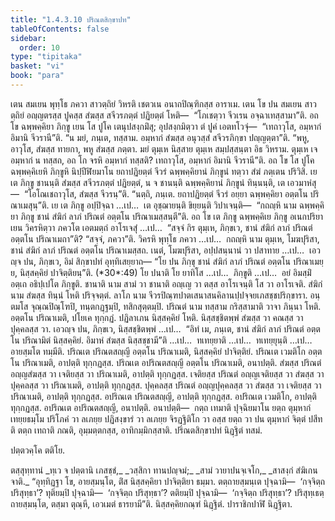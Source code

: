```yaml
---
title: "1.4.3.10 ปริณตสิกฺขาปท"
tableOfContents: false
sidebar:
  order: 10
type: "tipitaka"
basket: "vi"
book: "para"
---
```



<DynamicBreadcrumb />

<Division number="657" book="para" e="ch" v="1" p="379">

<Paragraph number="2421" book="para">
เตน สมเยน พุทฺโธ ภควา สาวตฺถิยํ วิหรติ เชตวเน อนาถปิณฺฑิกสฺส อาราเม. เตน โข ปน สมเยน สาวตฺถิยํ อญฺญตรสฺส ปูคสฺส สํฆสฺส สจีวรภตฺตํ ปฏิยตฺตํ โหติ—  “โภเชตฺวา จีวเรน อจฺฉาเทสฺสามา”ติ. อถ โข ฉพฺพคฺคิยา ภิกฺขู เยน โส ปูโค เตนุปสงฺกมิํสุ; อุปสงฺกมิตฺวา ตํ ปูคํ เอตทโวจุํ—  “เทถาวุโส, อมฺหากํ อิมานิ จีวรานี”ติ. “น มยํ, ภนฺเต, ทสฺสาม. อมฺหากํ สํฆสฺส อนุวสฺสํ สจีวรภิกฺขา ปญฺญตฺตา”ติ. “พหู, อาวุโส, สํฆสฺส ทายกา, พหู สํฆสฺส ภตฺตา. มยํ ตุมฺเห นิสฺสาย ตุมฺเห สมฺปสฺสนฺตา อิธ วิหราม. ตุมฺเห เจ อมฺหากํ น ทสฺสถ, อถ โก จรหิ อมฺหากํ ทสฺสติ? เทถาวุโส, อมฺหากํ อิมานิ จีวรานี”ติ. อถ โข โส ปูโค ฉพฺพคฺคิเยหิ ภิกฺขูหิ นิปฺปีฬิยมาโน ยถาปฏิยตฺตํ จีวรํ ฉพฺพคฺคิยานํ ภิกฺขูนํ ทตฺวา สํฆํ ภตฺเตน ปริวิสิ. เย เต ภิกฺขู ชานนฺติ สํฆสฺส สจีวรภตฺตํ ปฏิยตฺตํ, น จ ชานนฺติ ฉพฺพคฺคิยานํ ภิกฺขูนํ ทินฺนนฺติ, เต เอวมาหํสุ—  “โอโณเชถาวุโส, สํฆสฺส จีวรนฺ”ติ. “นตฺถิ, ภนฺเต. ยถาปฏิยตฺตํ จีวรํ อยฺยา ฉพฺพคฺคิยา อตฺตโน ปริณาเมสุนฺ”ติ. เย เต ภิกฺขู อปฺปิจฺฉา …เป…  เต อุชฺฌายนฺติ ขิยฺยนฺติ วิปาเจนฺติ—  “กถญฺหิ นาม ฉพฺพคฺคิยา ภิกฺขู ชานํ สํฆิกํ ลาภํ ปริณตํ อตฺตโน ปริณาเมสฺสนฺตี”ติ.
</Paragraph>

<Paragraph number="2422" book="para">
อถ โข เต ภิกฺขู ฉพฺพคฺคิเย ภิกฺขู อเนกปริยาเยน วิครหิตฺวา ภควโต เอตมตฺถํ อาโรเจสุํ …เป…  “สจฺจํ กิร ตุมฺเห, ภิกฺขเว, ชานํ สํฆิกํ ลาภํ ปริณตํ อตฺตโน ปริณาเมถา”ติ? “สจฺจํ, ภควา”ติ. วิครหิ พุทฺโธ ภควา …เป…  กถญฺหิ นาม ตุมฺเห, โมฆปุริสา, ชานํ สํฆิกํ ลาภํ ปริณตํ อตฺตโน ปริณาเมสฺสถ. เนตํ, โมฆปุริสา, อปฺปสนฺนานํ วา ปสาทาย …เป…  เอวญฺจ ปน, ภิกฺขเว, อิมํ สิกฺขาปทํ อุทฺทิเสยฺยาถ—
</Paragraph>

</Division>
<Division number="658" book="para" e="ch" v="1" p="380">

<Paragraph number="2423" book="para">
<Emphasis>“โย ปน ภิกฺขุ ชานํ สํฆิกํ ลาภํ ปริณตํ อตฺตโน ปริณาเมยฺย, นิสฺสคฺคิยํ ปาจิตฺติยนฺ”</Emphasis>ติ. (*30*:<Emphasis>49</Emphasis>)
</Paragraph>

</Division>
<Division number="659" book="para" e="ch" v="1" p="380">

<Paragraph number="2424" book="para">
<Emphasis>โย ปนา</Emphasis>ติ โย ยาทิโส …เป…  <Emphasis>ภิกฺขู</Emphasis>ติ …เป…  อยํ อิมสฺมิํ อตฺเถ อธิปฺเปโต ภิกฺขูติ.
</Paragraph>

<Paragraph number="2425" book="para">
<Emphasis>ชานาติ</Emphasis> นาม สามํ วา ชานาติ อญฺเญ วา ตสฺส อาโรเจนฺติ โส วา อาโรเจติ.
</Paragraph>

<Paragraph number="2426" book="para">
<Emphasis>สํฆิกํ</Emphasis> นาม สํฆสฺส ทินฺนํ โหติ ปริจฺจตฺตํ.
</Paragraph>

<Paragraph number="2427" book="para">
<Emphasis>ลาโภ</Emphasis> นาม จีวรปิณฺฑปาตเสนาสนคิลานปฺปจฺจยเภสชฺชปริกฺขารา. อนฺตมโส จุณฺณปิณฺโฑปิ, ทนฺตกฏฺฐมฺปิ, ทสิกสุตฺตมฺปิ.
</Paragraph>

<Paragraph number="2428" book="para">
<Emphasis>ปริณตํ</Emphasis> นาม ทสฺสาม กริสฺสามาติ วาจา ภินฺนา โหติ.
</Paragraph>

<Paragraph number="2429" book="para">
อตฺตโน ปริณาเมติ, ปโยเค ทุกฺกฏํ. ปฏิลาเภน นิสฺสคฺคิยํ โหติ. นิสฺสชฺชิตพฺพํ สํฆสฺส วา คณสฺส วา ปุคฺคลสฺส วา. เอวญฺจ ปน, ภิกฺขเว, นิสฺสชฺชิตพฺพํ …เป…  “อิทํ เม, ภนฺเต, ชานํ สํฆิกํ ลาภํ ปริณตํ อตฺตโน ปริณามิตํ นิสฺสคฺคิยํ. อิมาหํ สํฆสฺส นิสฺสชฺชามี”ติ …เป…  ทเทยฺยาติ …เป…  ทเทยฺยุนฺติ …เป…  อายสฺมโต ทมฺมีติ.
</Paragraph>

</Division>
<Division number="660" book="para" e="ch" v="1" p="380">

<Paragraph number="2430" book="para">
ปริณเต ปริณตสญฺญี อตฺตโน ปริณาเมติ, นิสฺสคฺคิยํ ปาจิตฺติยํ.
</Paragraph>

<Paragraph number="2431" book="para">
ปริณเต เวมติโก อตฺตโน ปริณาเมติ, อาปตฺติ ทุกฺกฏสฺส. ปริณเต อปริณตสญฺญี อตฺตโน ปริณาเมติ, อนาปตฺติ. สํฆสฺส ปริณตํ อญฺญสํฆสฺส วา เจติยสฺส วา ปริณาเมติ, อาปตฺติ ทุกฺกฏสฺส. เจติยสฺส ปริณตํ อญฺญเจติยสฺส วา สํฆสฺส วา ปุคฺคลสฺส วา ปริณาเมติ, อาปตฺติ ทุกฺกฏสฺส. ปุคฺคลสฺส ปริณตํ อญฺญปุคฺคลสฺส วา สํฆสฺส วา เจติยสฺส วา ปริณาเมติ, อาปตฺติ ทุกฺกฏสฺส. อปริณเต ปริณตสญฺญี, อาปตฺติ ทุกฺกฏสฺส. อปริณเต เวมติโก, อาปตฺติ ทุกฺกฏสฺส. อปริณเต อปริณตสญฺญี, อนาปตฺติ.
</Paragraph>

</Division>
<Division number="661" book="para" e="ch" v="1" p="381">

<Paragraph number="2432" book="para">
อนาปตฺติ—  กตฺถ เทมาติ ปุจฺฉิยมาโน ยตฺถ ตุมฺหากํ เทยฺยธมฺโม ปริโภคํ วา ลเภยฺย ปฏิสงฺขารํ วา ลเภยฺย จิรฏฺฐิติโก วา อสฺส ยตฺถ วา ปน ตุมฺหากํ จิตฺตํ ปสีทติ ตตฺถ เทถาติ ภณติ, อุมฺมตฺตกสฺส, อาทิกมฺมิกสฺสาติ.

</Paragraph>
</Division>

<Paragraph number="2433" type="center" book="para">
ปริณตสิกฺขาปทํ นิฏฺฐิตํ ทสมํ.

  
ปตฺตวคฺโค ตติโย.



</Paragraph>

<Paragraph number="2434" type="center" book="para">
ตสฺสุทฺทานํ


</Paragraph>

<Paragraph number="2435" type="verses" book="para">
_ทฺเว จ ปตฺตานิ เภสชฺชํ,_  
_วสฺสิกา ทานปญฺจมํ;_  
_สามํ วายาปนจฺเจโก,_  
_สาสงฺกํ สํฆิเกน จาติ._  

</Paragraph>

<Division number="662" book="para" e="ch" v="1" p="381">

<Paragraph number="2436" book="para">
“อุทฺทิฏฺฐา โข, อายสฺมนฺโต, ติํส นิสฺสคฺคิยา ปาจิตฺติยา ธมฺมา. ตตฺถายสฺมนฺเต ปุจฺฉามิ—  ‘กจฺจิตฺถ ปริสุทฺธา’? ทุติยมฺปิ ปุจฺฉามิ—  ‘กจฺจิตฺถ ปริสุทฺธา’? ตติยมฺปิ ปุจฺฉามิ—  ‘กจฺจิตฺถ ปริสุทฺธา’? ปริสุทฺเธตฺถายสฺมนฺโต, ตสฺมา ตุณฺหี, เอวเมตํ ธารยามี”ติ.

</Paragraph>
</Division>

<Paragraph number="2437" type="center" book="para">
นิสฺสคฺคิยกณฺฑํ นิฏฺฐิตํ.



</Paragraph>

<Paragraph number="2438" type="center" book="para">
ปาราชิกปาฬิ นิฏฺฐิตา.
</Paragraph>